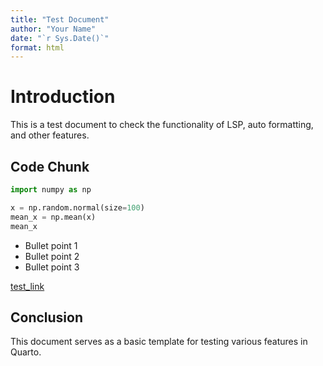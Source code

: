 ```yaml
---
title: "Test Document"
author: "Your Name"
date: "`r Sys.Date()`"
format: html
---
```


# Introduction

This is a test document to check the functionality of LSP, auto formatting, and
other features.

## Code Chunk

```python
import numpy as np

x = np.random.normal(size=100)
mean_x = np.mean(x)
mean_x
```

- Bullet point 1
- Bullet point 2
- Bullet point 3

[test_link](google.com)

## Conclusion

This document serves as a basic template for testing various features in Quarto.
